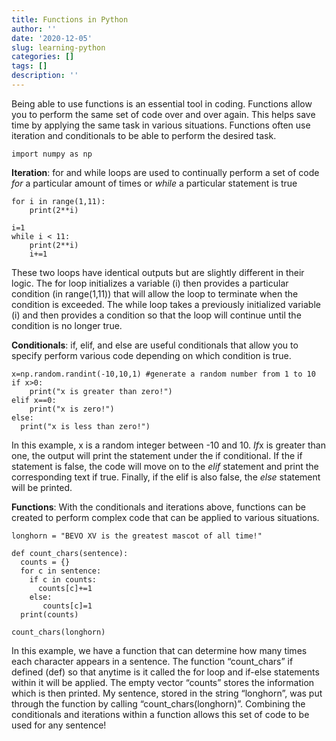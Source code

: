 ```yaml
---
title: Functions in Python
author: ''
date: '2020-12-05'
slug: learning-python
categories: []
tags: []
description: ''
---
```

Being able to use functions is an essential tool in coding. Functions allow you to perform the same set of code over and over again. This helps save time by applying the same task in various situations. Functions often use iteration and conditionals to be able to perform the desired task.

```python3
import numpy as np
```

<B>Iteration</B>: for and while loops are used to continually perform a set of code *for* a particular amount of times or *while* a particular statement is true

```python3
for i in range(1,11):
    print(2**i)

i=1
while i < 11:
    print(2**i)
    i+=1
```
These two loops have identical outputs but are slightly different in their logic. The for loop initializes a variable (i) then provides a particular condition (in range(1,11)) that will allow the loop to terminate when the condition is exceeded. The while loop takes a previously initialized variable (i) and then provides a condition so that the loop will continue until the condition is no longer true.

<B>Conditionals</B>: if, elif, and else are useful conditionals that allow you to specify perform various code depending on which condition is true.
```python3
x=np.random.randint(-10,10,1) #generate a random number from 1 to 10
if x>0:
    print("x is greater than zero!")
elif x==0:
    print("x is zero!")
else:
  print("x is less than zero!")
```
In this example, x is a random integer between -10 and 10. *If*x is greater than one, the output will print the statement under the if conditional. If the if statement is false, the code will move on to the *elif* statement and print the corresponding text if true. Finally, if the elif is also false, the *else* statement will be printed. 

<B>Functions</B>: With the conditionals and iterations above, functions can be created to perform complex code that can be applied to various situations.
```python3
longhorn = "BEVO XV is the greatest mascot of all time!"

def count_chars(sentence):
  counts = {}
  for c in sentence:
    if c in counts:
      counts[c]+=1
    else:
       counts[c]=1
  print(counts)
  
count_chars(longhorn)
```
In this example, we have a function that can determine how many times each character appears in a sentence. The function "count_chars" if defined (def) so that anytime is it called the for loop and if-else statements within it will be applied. The empty vector "counts" stores the information which is then printed. My sentence, stored in the string "longhorn", was put through the function by calling "count_chars(longhorn)". Combining the conditionals and iterations within a function allows this set of code to be used for any sentence! 